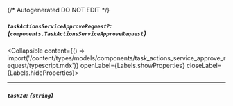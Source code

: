 {/* Autogenerated DO NOT EDIT  */}

##### `taskActionsServiceApproveRequest?`: *{`components.TaskActionsServiceApproveRequest`}*
<Collapsible content={() => import('/content/types/models/components/task_actions_service_approve_request/typescript.mdx')} openLabel={Labels.showProperties} closeLabel={Labels.hideProperties}>
</Collapsible>

---
##### `taskId`: *{`string`}*


